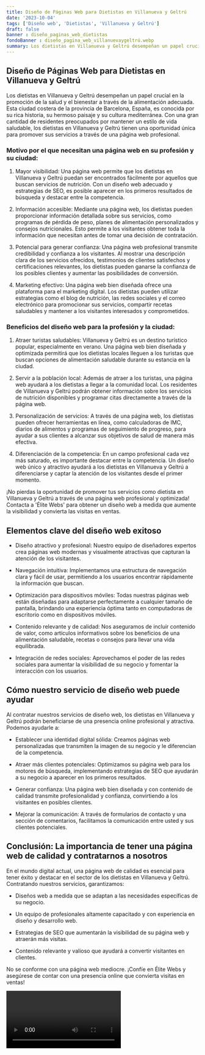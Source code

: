 ```yaml
---
title: Diseño de Páginas Web para Dietistas en Villanueva y Geltrú
date: '2023-10-04'
tags: ['Diseño web', 'Dietistas', 'Villanueva y Geltrú']
draft: false
banner : diseño_paginas_web_dietistas
fondoBanner : diseño_pagina_web_villanuevaygeltrú.webp
summary: Los dietistas en Villanueva y Geltrú desempeñan un papel crucial en la promoción de la salud y el bienestar a través de la alimentación adecuada. Esta ciudad costera de la provincia de Barcelona, España, es conocida por su rica historia, su hermoso paisaje y su cultura mediterránea. Con una gran cantidad de residentes preocupados por mantener un estilo de vida saludable, los dietistas en Villanueva y Geltrú tienen una oportunidad única para promover sus servicios a través de una página web profesional.
---
```


## Diseño de Páginas Web para Dietistas en Villanueva y Geltrú

Los dietistas en Villanueva y Geltrú desempeñan un papel crucial en la promoción de la salud y el bienestar a través de la alimentación adecuada. Esta ciudad costera de la provincia de Barcelona, España, es conocida por su rica historia, su hermoso paisaje y su cultura mediterránea. Con una gran cantidad de residentes preocupados por mantener un estilo de vida saludable, los dietistas en Villanueva y Geltrú tienen una oportunidad única para promover sus servicios a través de una página web profesional.

### Motivo por el que necesitan una página web en su profesión y su ciudad:

1. Mayor visibilidad: Una página web permite que los dietistas en Villanueva y Geltrú puedan ser encontrados fácilmente por aquellos que buscan servicios de nutrición. Con un diseño web adecuado y estrategias de SEO, es posible aparecer en los primeros resultados de búsqueda y destacar entre la competencia.

2. Información accesible: Mediante una página web, los dietistas pueden proporcionar información detallada sobre sus servicios, como programas de pérdida de peso, planes de alimentación personalizados y consejos nutricionales. Esto permite a los visitantes obtener toda la información que necesitan antes de tomar una decisión de contratación.

3. Potencial para generar confianza: Una página web profesional transmite credibilidad y confianza a los visitantes. Al mostrar una descripción clara de los servicios ofrecidos, testimonios de clientes satisfechos y certificaciones relevantes, los dietistas pueden ganarse la confianza de los posibles clientes y aumentar las posibilidades de conversión.

4. Marketing efectivo: Una página web bien diseñada ofrece una plataforma para el marketing digital. Los dietistas pueden utilizar estrategias como el blog de nutrición, las redes sociales y el correo electrónico para promocionar sus servicios, compartir recetas saludables y mantener a los visitantes interesados y comprometidos.

### Beneficios del diseño web para la profesión y la ciudad:

1. Atraer turistas saludables: Villanueva y Geltrú es un destino turístico popular, especialmente en verano. Una página web bien diseñada y optimizada permitirá que los dietistas locales lleguen a los turistas que buscan opciones de alimentación saludable durante su estancia en la ciudad.

2. Servir a la población local: Además de atraer a los turistas, una página web ayudará a los dietistas a llegar a la comunidad local. Los residentes de Villanueva y Geltrú podrán obtener información sobre los servicios de nutrición disponibles y programar citas directamente a través de la página web.

3. Personalización de servicios: A través de una página web, los dietistas pueden ofrecer herramientas en línea, como calculadoras de IMC, diarios de alimentos y programas de seguimiento de progreso, para ayudar a sus clientes a alcanzar sus objetivos de salud de manera más efectiva.

4. Diferenciación de la competencia: En un campo profesional cada vez más saturado, es importante destacar entre la competencia. Un diseño web único y atractivo ayudará a los dietistas en Villanueva y Geltrú a diferenciarse y captar la atención de los visitantes desde el primer momento.

¡No pierdas la oportunidad de promover tus servicios como dietista en Villanueva y Geltrú a través de una página web profesional y optimizada! Contacta a 'Élite Webs' para obtener un diseño web a medida que aumente la visibilidad y convierta las visitas en ventas.

<GifSeo />

<Cta />

## Elementos clave del diseño web exitoso

- Diseño atractivo y profesional: Nuestro equipo de diseñadores expertos crea páginas web modernas y visualmente atractivas que capturan la atención de los visitantes.

- Navegación intuitiva: Implementamos una estructura de navegación clara y fácil de usar, permitiendo a los usuarios encontrar rápidamente la información que buscan.

- Optimización para dispositivos móviles: Todas nuestras páginas web están diseñadas para adaptarse perfectamente a cualquier tamaño de pantalla, brindando una experiencia óptima tanto en computadoras de escritorio como en dispositivos móviles.

- Contenido relevante y de calidad: Nos aseguramos de incluir contenido de valor, como artículos informativos sobre los beneficios de una alimentación saludable, recetas o consejos para llevar una vida equilibrada.

- Integración de redes sociales: Aprovechamos el poder de las redes sociales para aumentar la visibilidad de su negocio y fomentar la interacción con los usuarios.

## Cómo nuestro servicio de diseño web puede ayudar

Al contratar nuestros servicios de diseño web, los dietistas en Villanueva y Geltrú podrán beneficiarse de una presencia online profesional y atractiva. Podemos ayudarle a:

- Establecer una identidad digital sólida: Creamos páginas web personalizadas que transmiten la imagen de su negocio y le diferencian de la competencia.

- Atraer más clientes potenciales: Optimizamos su página web para los motores de búsqueda, implementando estrategias de SEO que ayudarán a su negocio a aparecer en los primeros resultados.

- Generar confianza: Una página web bien diseñada y con contenido de calidad transmite profesionalidad y confianza, convirtiendo a los visitantes en posibles clientes.

- Mejorar la comunicación: A través de formularios de contacto y una sección de comentarios, facilitamos la comunicación entre usted y sus clientes potenciales.

## Conclusión: La importancia de tener una página web de calidad y contratarnos a nosotros

En el mundo digital actual, una página web de calidad es esencial para tener éxito y destacar en el sector de los dietistas en Villanueva y Geltrú. Contratando nuestros servicios, garantizamos:

- Diseños web a medida que se adaptan a las necesidades específicas de su negocio.

- Un equipo de profesionales altamente capacitado y con experiencia en diseño y desarrollo web.

- Estrategias de SEO que aumentarán la visibilidad de su página web y atraerán más visitas.

- Contenido relevante y valioso que ayudará a convertir visitantes en clientes.

No se conforme con una página web mediocre. ¡Confíe en Élite Webs y asegúrese de contar con una presencia online que convierta visitas en ventas!

<Video />

<CtaBot job='Dietistas' city='Villanueva y Geltrú'/>

<Gmaps query='Villanueva y Geltrú+españa+maps' />